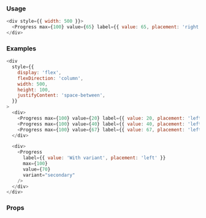 ### Usage

```javascript
<div style={{ width: 500 }}>
  <Progress max={100} value={65} label={{ value: 65, placement: 'right' }} />
</div>
```

### Examples

```javascript
<div
  style={{
    display: 'flex',
    flexDirection: 'column',
    width: 500,
    height: 100,
    justifyContent: 'space-between',
  }}
>
  <div>
    <Progress max={100} value={20} label={{ value: 20, placement: 'left' }} />
    <Progress max={100} value={40} label={{ value: 40, placement: 'left' }} />
    <Progress max={100} value={67} label={{ value: 67, placement: 'left' }} />
  </div>

  <div>
    <Progress
      label={{ value: 'With variant', placement: 'left' }}
      max={100}
      value={70}
      variant="secondary"
    />
  </div>
</div>
```

### Props

<PropsTable component="Progress" platform="web" />
